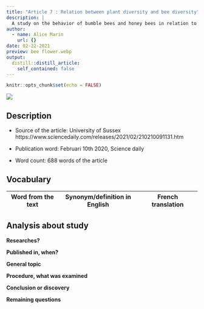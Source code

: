 ```yaml
---
title: "Article 7 : Relation between plant diversity and bee diversity"
description: |
  A study on the behavior of bumble bees and honey bees in relation to the same flower in the south of england
author:
  - name: Alice Marin
    url: {}
date: 02-22-2021
preview: bee flower.webp
output:
  distill::distill_article:
    self_contained: false
---
```


```r
knitr::opts_chunk$set(echo = FALSE)
```


![](bee flower.webp)

## Description

* Source of the article: University of Sussex https://www.sciencedaily.com/releases/2021/02/210210091131.htm

* Publication word: Februari 10th 2020, Science daily

* Word count: 688 words of the article

## Vocabulary

**Word from the text** | **Synonym/definition in English** | **French translation**
-----------------------|-----------------------------------|---------------------------


## Analysis about study

**Researches?**

  

**Published in, when?**

  

**General topic**

  

**Procedure, what was examined**

 

**Conclusion or discovery**

  

**Remaining questions**

  
